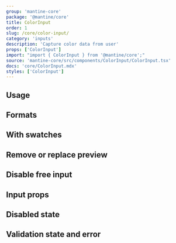 ```yaml
---
group: 'mantine-core'
package: '@mantine/core'
title: ColorInput
order: 1
slug: /core/color-input/
category: 'inputs'
description: 'Capture color data from user'
props: ['ColorInput']
import: "import { ColorInput } from '@mantine/core';"
source: 'mantine-core/src/components/ColorInput/ColorInput.tsx'
docs: 'core/ColorInput.mdx'
styles: ['ColorInput']
---
```



## Usage

<Demo data={ColorInputDemos.usage} />

## Formats

<Demo data={ColorInputDemos.formatsConfigurator} />

## With swatches

<Demo data={ColorInputDemos.swatches} />

<Demo data={ColorPickerDemos.swatchesConfigurator} />

<Demo data={ColorInputDemos.swatchesOnly} />

## Remove or replace preview

<Demo data={ColorInputDemos.icon} />

## Disable free input

<Demo data={ColorInputDemos.readOnly} />

## Input props

<Demo data={ColorInputDemos.inputConfigurator} />

## Disabled state

<Demo data={ColorInputDemos.disabled} />

## Validation state and error

<Demo data={ColorInputDemos.validation} />
